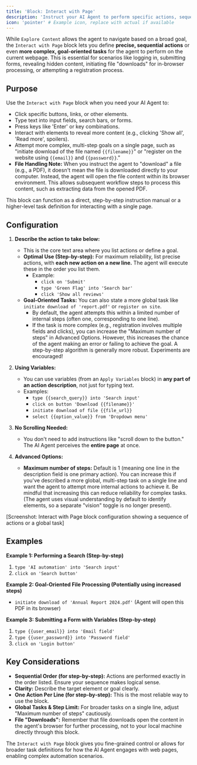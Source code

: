 ```yaml
---
title: 'Block: Interact with Page'
description: 'Instruct your AI Agent to perform specific actions, sequences, or even goal-oriented tasks on a webpage.'
icon: 'pointer' # Example icon, replace with actual if available
---
```


While `Explore Content` allows the agent to navigate based on a broad goal, the `Interact with Page` block lets you define **precise, sequential actions** or even **more complex, goal-oriented tasks** for the agent to perform on the current webpage. This is essential for scenarios like logging in, submitting forms, revealing hidden content, initiating file "downloads" for in-browser processing, or attempting a registration process.

## Purpose

Use the `Interact with Page` block when you need your AI Agent to:

* Click specific buttons, links, or other elements.
* Type text into input fields, search bars, or forms.
* Press keys like 'Enter' or key combinations.
* Interact with elements to reveal more content (e.g., clicking 'Show all', 'Read more', spoilers).
* Attempt more complex, multi-step goals on a single page, such as "initiate download of the file named `{{filename}}`" or "register on the website using `{{email}}` and `{{password}}`."
* **File Handling Note:** When you instruct the agent to "download" a file (e.g., a PDF), it doesn't mean the file is downloaded directly to your computer. Instead, the agent will open the file content within its browser environment. This allows subsequent workflow steps to process this content, such as extracting data from the opened PDF.

This block can function as a direct, step-by-step instruction manual or a higher-level task definition for interacting with a single page.

## Configuration

1.  **Describe the action to take below:**
    * This is the core text area where you list actions or define a goal.
    * **Optimal Use (Step-by-step):** For maximum reliability, list precise actions, with **each new action on a new line.** The agent will execute these in the order you list them.
        * Example:
            * `click on 'Submit'`
            * `type 'Green Flag' into 'Search bar'`
            * `click 'Show all reviews'`
    * **Goal-Oriented Tasks:** You can also state a more global task like `initiate download of 'report.pdf'` or `register on site`.
        * By default, the agent attempts this within a limited number of internal steps (often one, corresponding to one line).
        * If the task is more complex (e.g., registration involves multiple fields and clicks), you can increase the "Maximum number of steps" in Advanced Options. However, this increases the chance of the agent making an error or failing to achieve the goal. A step-by-step algorithm is generally more robust. Experiments are encouraged!

2.  **Using Variables:**
    * You can use variables (from an `Apply Variables` block) in **any part of an action description**, not just for typing text.
    * Examples:
        * `type {{search_query}} into 'Search input'`
        * `click on button 'Download {{filename}}'`
        * `initiate download of file {{file_url}}`
        * `select {{option_value}} from 'Dropdown menu'`

3.  **No Scrolling Needed:**
    * You don't need to add instructions like "scroll down to the button." The AI Agent perceives the **entire page** at once.

4.  **Advanced Options:**
    * **Maximum number of steps:** Default is 1 (meaning one line in the description field is one primary action). You can increase this if you've described a more global, multi-step task on a single line and want the agent to attempt more internal actions to achieve it. Be mindful that increasing this can reduce reliability for complex tasks. (The agent uses visual understanding by default to identify elements, so a separate "vision" toggle is no longer present).

[Screenshot: Interact with Page block configuration showing a sequence of actions or a global task]

## Examples

**Example 1: Performing a Search (Step-by-step)**

1.  `type 'AI automation' into 'Search input'`
2.  `click on 'Search button'`

**Example 2: Goal-Oriented File Processing (Potentially using increased steps)**

* `initiate download of 'Annual Report 2024.pdf'` (Agent will open this PDF in its browser)

**Example 3: Submitting a Form with Variables (Step-by-step)**

1.  `type {{user_email}} into 'Email field'`
2.  `type {{user_password}} into 'Password field'`
3.  `click on 'Login button'`

## Key Considerations

* **Sequential Order (for step-by-step):** Actions are performed exactly in the order listed. Ensure your sequence makes logical sense.
* **Clarity:** Describe the target element or goal clearly.
* **One Action Per Line (for step-by-step):** This is the most reliable way to use the block.
* **Global Tasks & Step Limit:** For broader tasks on a single line, adjust "Maximum number of steps" cautiously.
* **File "Downloads":** Remember that file downloads open the content in the agent's browser for further processing, not to your local machine directly through this block.

The `Interact with Page` block gives you fine-grained control or allows for broader task definitions for how the AI Agent engages with web pages, enabling complex automation scenarios.
